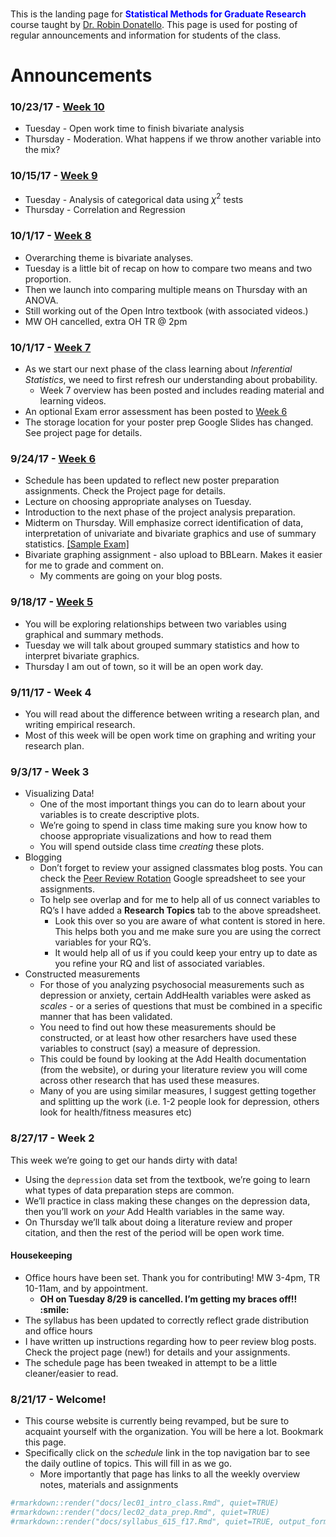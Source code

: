 <br>
This is the landing page for <span style="color:blue">**Statistical Methods for Graduate Research**</span> course taught by [Dr. Robin Donatello](http://www.norcalbiostat.com). This page is used for posting of regular announcements and information for students of the class. 


# Announcements

### 10/23/17 - [Week 10](https://norcalbiostat.github.io/MATH615/wk10.html)
* Tuesday - Open work time to finish bivariate analysis
* Thursday - Moderation. What happens if we throw another variable into the mix? 


### 10/15/17 - [Week 9](https://norcalbiostat.github.io/MATH615/wk09.html)
* Tuesday - Analysis of categorical data using $\chi^{2}$ tests
* Thursday - Correlation and Regression


### 10/1/17 - [Week 8](https://norcalbiostat.github.io/MATH615/wk08.html)
* Overarching theme is bivariate analyses. 
* Tuesday is a little bit of recap on how to compare two means and two proportion. 
* Then we launch into comparing multiple means on Thursday with an ANOVA. 
* Still working out of the Open Intro textbook (with associated videos.)
* MW OH cancelled, extra OH TR @ 2pm


### 10/1/17 - [Week 7](https://norcalbiostat.github.io/MATH615/wk07.html)
* As we start our next phase of the class learning about _Inferential Statistics_, we need to first refresh our understanding about probability. 
    - Week 7 overview has been posted and includes reading material and learning videos. 
* An optional Exam error assessment has been posted to [Week 6](https://norcalbiostat.github.io/MATH615/wk06.html#thursday:_exam_1)
* The storage location for your poster prep Google Slides has changed. See project page for details. 


### 9/24/17 - [Week 6](https://norcalbiostat.github.io/MATH615/wk06.html)
* Schedule has been updated to reflect new poster preparation assignments. Check the Project page for details. 
* Lecture on choosing appropriate analyses on Tuesday. 
* Introduction to the next phase of the project analysis preparation. 
* Midterm on Thursday. Will emphasize correct identification of data, interpretation of univariate and bivariate graphics and use of summary statistics. [[Sample Exam]](https://norcalbiostat.github.io/MATH315/docs/Sample_Exam_1.pdf)
* Bivariate graphing assignment - also upload to BBLearn. Makes it easier for me to grade and comment on. 
    - My comments are going on your blog posts. 

### 9/18/17 - [Week 5](https://norcalbiostat.github.io/MATH615/wk05.html)
* You will be exploring relationships between two variables using graphical and summary methods. 
* Tuesday we will talk about grouped summary statistics and how to interpret bivariate graphics. 
* Thursday I am out of town, so it will be an open work day. 


### 9/11/17 - Week 4
* You will read about the difference between writing a research plan, and writing empirical research. 
* Most of this week will be open work time on graphing and writing your research plan. 


### 9/3/17 - Week 3

* Visualizing Data!
    - One of the most important things you can do to learn about your variables is to create descriptive plots. 
    - We're going to spend in class time making sure you know how to choose appropriate visualizations and how to read them
    - You will spend outside class time _creating_ these plots. 
* Blogging
    - Don't forget to review your assigned classmates blog posts. You can check the [Peer Review Rotation](https://docs.google.com/spreadsheets/d/1njtZX4tv_3G7OgbJA5KFyHF3ecU4KPV7qdnGxSGMbVA/edit?usp=sharing) Google spreadsheet to see your assignments. 
    - To help see overlap and for me to help all of us connect variables to RQ's I have added a **Research Topics** tab to the above spreadsheet. 
        - Look this over so you are aware of what content is stored in here. This helps both you and me make sure you are using the correct variables for your RQ's. 
        - It would help all of us if you could keep your entry up to date as you refine your RQ and list of associated variables. 
* Constructed measurements
    - For those of you analyzing psychosocial measurements such as depression or anxiety, certain AddHealth variables were asked as _scales_ - or a series of questions that must be combined in a specific manner that has been validated. 
    - You need to find out how these measurements should be constructed, or at least how other resarchers have used these variables to construct (say) a measure of depression. 
    - This could be found by looking at the Add Health documentation (from the website), or during your literature review you will come across other research that has used these measures.
    - Many of you are using similar measures, I suggest getting together and splitting up the work (i.e. 1-2 people look for depression, others look for health/fitness measures etc)




### 8/27/17 - Week 2

This week we're going to get our hands dirty with data!

* Using the `depression` data set from the textbook, we're going to learn what types of data preparation steps are common. 
* We'll practice in class making these changes on the depression data, then you'll work on _your_ Add Health variables in the same way. 
* On Thursday we'll talk about doing a literature review and proper citation, and then the rest of the period will be open work time. 

#### Housekeeping

* Office hours have been set. Thank you for contributing! MW 3-4pm, TR 10-11am, and by appointment. 
    - **OH on Tuesday 8/29 is cancelled. I'm getting my braces off!! :smile:**
* The syllabus has been updated to correctly reflect grade distribution and office hours
* I have written up instructions regarding how to peer review blog posts. Check the project page (new!) for details and your assignments. 
* The schedule page has been tweaked in attempt to be a little cleaner/easier to read. 

### 8/21/17 - Welcome!
* This course website is currently being revamped, but be sure to acquaint yourself with the organization. You will be here a lot. Bookmark this page.
* Specifically click on the _schedule_ link in the top navigation bar to see the daily outline of topics. This will fill in as we go. 
    - More importantly that page has links to all the weekly overview notes, materials and assignments


```r
#rmarkdown::render("docs/lec01_intro_class.Rmd", quiet=TRUE)
#rmarkdown::render("docs/lec02_data_prep.Rmd", quiet=TRUE)
#rmarkdown::render("docs/syllabus_615_f17.Rmd", quiet=TRUE, output_format=c("html_document", "pdf_document"))
```